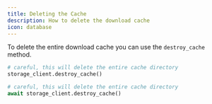 ```yaml
---
title: Deleting the Cache
description: How to delete the download cache
icon: database
---
```


To delete the entire download cache you can use the `destroy_cache` method.

<RequestExample>

```python Python (Sync)
# careful, this will delete the entire cache directory
storage_client.destroy_cache()
```

```python Python (Async)
# careful, this will delete the entire cache directory
await storage_client.destroy_cache()
```

</RequestExample>
